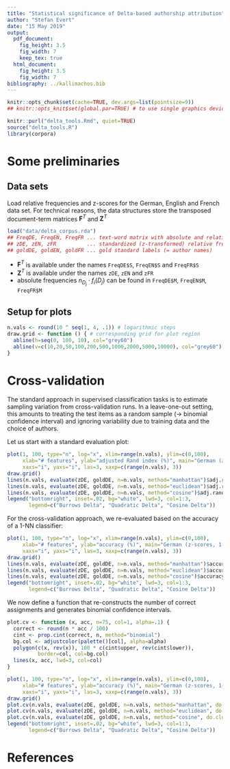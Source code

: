 ```yaml
---
title: "Statistical significance of Delta-based authorship attribution"
author: "Stefan Evert"
date: "15 May 2019"
output:
  pdf_document:
    fig_height: 3.5
    fig_width: 7
    keep_tex: true
  html_document:
    fig_height: 3.5
    fig_width: 7
bibliography: ../kallimachos.bib
---
```


```r
knitr::opts_chunk$set(cache=TRUE, dev.args=list(pointsize=9))
## knitr::opts_knit$set(global.par=TRUE) # to use single graphics device for entire document
```

```r
knitr::purl("delta_tools.Rmd", quiet=TRUE)
source("delta_tools.R")
library(corpora)
```


# Some preliminaries


## Data sets

Load relative frequencies and z-scores for the German, English and French data set.  For technical reasons, the data structures store the transposed document-term matrices $\mathbf{F}^T$ and $\mathbf{Z}^T$
```r
load("data/delta_corpus.rda")
## FreqDE, FreqEN, FreqFR ... text-word matrix with absolute and relative frequencies
## zDE, zEN, zFR          ... standardized (z-transformed) relative frequencies
## goldDE, goldEN, goldFR ... gold standard labels (= author names)
```
- $\mathbf{F}^T$ is available under the names `FreqDE$S`, `FreqEN$S` and `FreqFR$S`
- $\mathbf{Z}^T$ is available under the names `zDE`, `zEN` and `zFR`
- absolute frequencies $n_{D_j} \cdot f_i(D_j)$ can be found in `FreqDE$M`, `FreqEN$M`, `FreqFR$M`

## Setup for plots

```r
n.vals <- round(10 ^ seq(1, 4, .1)) # logarithmic steps
draw.grid <- function () { # corresponding grid for plot region
  abline(h=seq(0, 100, 10), col="grey60")
  abline(v=c(10,20,50,100,200,500,1000,2000,5000,10000), col="grey60")
}
```


# Cross-validation

The standard approach in supervised classification tasks is to estimate sampling variation from cross-validation runs. In a leave-one-out setting, this amounts to treating the test items as a random sample ($\to$ binomial confidence interval) and ignoring variability due to training data and the choice of authors.

Let us start with a standard evaluation plot:

```r
plot(1, 100, type="n", log="x", xlim=range(n.vals), ylim=c(0,100),
     xlab="# features", ylab="adjusted Rand index (%)", main="German (z-scores, k-medoids clustering)",
     xaxs="i", yaxs="i", las=3, xaxp=c(range(n.vals), 3))
draw.grid()
lines(n.vals, evaluate(zDE, goldDE, n=n.vals, method="manhattan")$adj.rand, lwd=3, col=1)
lines(n.vals, evaluate(zDE, goldDE, n=n.vals, method="euclidean")$adj.rand, lwd=3, col=2)
lines(n.vals, evaluate(zDE, goldDE, n=n.vals, method="cosine")$adj.rand, lwd=3, col=3)
legend("bottomright", inset=.02, bg="white", lwd=3, col=1:3, 
       legend=c("Burrows Delta", "Quadratic Delta", "Cosine Delta"))
```

For the cross-validation approach, we re-evaluated based on the accuracy of a 1-NN classifier:

```r
plot(1, 100, type="n", log="x", xlim=range(n.vals), ylim=c(0,100),
     xlab="# features", ylab="accuracy (%)", main="German (z-scores, 1-NN classifier)",
     xaxs="i", yaxs="i", las=3, xaxp=c(range(n.vals), 3))
draw.grid()
lines(n.vals, evaluate(zDE, goldDE, n=n.vals, method="manhattan")$accuracy, lwd=3, col=1)
lines(n.vals, evaluate(zDE, goldDE, n=n.vals, method="euclidean")$accuracy, lwd=3, col=2)
lines(n.vals, evaluate(zDE, goldDE, n=n.vals, method="cosine")$accuracy, lwd=3, col=3)
legend("bottomright", inset=.02, bg="white", lwd=3, col=1:3, 
       legend=c("Burrows Delta", "Quadratic Delta", "Cosine Delta"))
```

We now define a function that re-constructs the number of correct assignments and generates binomial confidence intervals.

```r
plot.cv <- function (x, acc, n=75, col=1, alpha=.1) {
  correct <- round(n * acc / 100)
  cint <- prop.cint(correct, n, method="binomial")
  bg.col <- adjustcolor(palette()[col], alpha=alpha)
  polygon(c(x, rev(x)), 100 * c(cint$upper, rev(cint$lower)),
          border=col, col=bg.col)
  lines(x, acc, lwd=3, col=col)
}
```

```r
plot(1, 100, type="n", log="x", xlim=range(n.vals), ylim=c(0,100),
     xlab="# features", ylab="accuracy (%)", main="German (z-scores, 1-NN classifier w/ cross-validation)",
     xaxs="i", yaxs="i", las=3, xaxp=c(range(n.vals), 3))
draw.grid()
plot.cv(n.vals, evaluate(zDE, goldDE, n=n.vals, method="manhattan", do.clus=FALSE)$accuracy, col=1)
plot.cv(n.vals, evaluate(zDE, goldDE, n=n.vals, method="euclidean", do.clus=FALSE)$accuracy, col=2)
plot.cv(n.vals, evaluate(zDE, goldDE, n=n.vals, method="cosine", do.clus=FALSE)$accuracy, col=3)
legend("bottomright", inset=.02, bg="white", lwd=3, col=1:3, 
       legend=c("Burrows Delta", "Quadratic Delta", "Cosine Delta"))
```



# References


